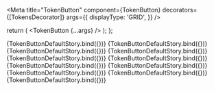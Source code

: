 


<Meta
  title="TokenButton"
  component={TokenButton}
  decorators={[TokensDecorator]}
  args={{
    displayType: 'GRID',
  }}
/>

<ArgsTable of={TokenButton} />

  return (
    <Provider store={store}>
      <TokenButton {...args} />
    </Provider>
  );
};

<Canvas>
  <Story
    name="ColorSwatch"
    args={{
      token: {
        name: 'theme.bg.default',
        value: '{colors.red.500}',
        description: 'My default token',
      },
      type: TokenTypes.COLOR,
    }}
  >
    {TokenButtonDefaultStory.bind({})}
  </Story>
  <Story
    name="BorderRadius"
    args={{
      token: {
        name: 'border-radius.0',
        value: '64px',
      },
      type: TokenTypes.BORDER_RADIUS,
    }}
  >
    {TokenButtonDefaultStory.bind({})}
  </Story>
  <Story
    name="Opacity"
    args={{
      token: {
        name: 'opacity.10',
        type: TokenTypes.OPACITY,
        value: '10%',
      },
      type: TokenTypes.OPACITY,
    }}
  >
    {TokenButtonDefaultStory.bind({})}
  </Story>
  <Story
    name="Typography"
    args={{
      token: {
        name: 'typography.headlines.small',
        type: TokenTypes.TYPOGRAPHY,
        value: {
          fontFamily: '{fontFamily.default}',
          fontWeight: '{fontWeight.regular}',
          lineHeight: '{lineHeight.headings}',
          fontSize: '{fontSize.h5}',
          letterSpacing: '{letterSpacing.default}',
          paragraphSpacing: '0',
          textDecoration: '{textDecoration.headings}',
          textCase: 'none',
        },
      },
      type: TokenTypes.TYPOGRAPHY,
    }}
  >
    {TokenButtonDefaultStory.bind({})}
  </Story>
  <Story
    name="FontFamily"
    args={{
      token: {
        name: 'font-family.default',
        type: TokenTypes.FONT_FAMILY,
        value: '{fontFamily.serif}',
      },
      type: TokenTypes.FONT_FAMILY,
    }}
  >
    {TokenButtonDefaultStory.bind({})}
  </Story>
  <Story
    name="LineHeight"
    args={{
      token: {
        name: 'line-height.1',
        type: TokenTypes.LINE_HEIGHT,
        value: '130%',
      },
      type: TokenTypes.LINE_HEIGHT,
    }}
  >
    {TokenButtonDefaultStory.bind({})}
  </Story>
  <Story
    name="BoxShadow"
    args={{
      token: {
        name: 'typography.headlines.boxshadow',
        type: TokenTypes.BOX_SHADOW,
        value: {
          x: '2',
          y: '2',
          blur: '2',
          spread: '2',
          color: '#000000',
          type: BoxShadowTypes.DROP_SHADOW,
        },
      },
      type: TokenTypes.BOX_SHADOW,
    }}
  >
    {TokenButtonDefaultStory.bind({})}
  </Story>
  <Story
    name="FontWeight"
    args={{
      token: {
        name: 'font-weight.regular',
        type: TokenTypes.FONT_WEIGHT,
        value: 'Regular',
      },
      type: TokenTypes.FONT_WEIGHT,
    }}
  >
    {TokenButtonDefaultStory.bind({})}
  </Story>
  <Story
    name="Other"
    args={{
      token: {
        name: 'font-style.normal',
        type: TokenTypes.OTHER,
        value: 'normal',
      },
      type: TokenTypes.OTHER,
    }}
  >
    {TokenButtonDefaultStory.bind({})}
  </Story>
  <Story
    name="Sizing"
    args={{
      token: {
        name: 'size.6',
        type: TokenTypes.SIZING,
        value: '2',
      },
      type: TokenTypes.SIZE,
    }}
  >
    {TokenButtonDefaultStory.bind({})}
  </Story>
  <Story
    name="Composition"
    args={{
      token: {
        name: 'card.default',
        type: TokenTypes.COMPOSITION,
        value: {
          fill: '{colors.white}',
          border: '{colors.gray.300}',
          borderWidth: '1px',
          borderRadius: '{border-radius.0}',
          boxShadow: '{typography.headlines.boxshadow}',
          opacity: '{opacity.10}',
          itemSpacing: '{size.6}',
        },
      },
      type: TokenTypes.COMPOSITION,
    }}
  >
    {TokenButtonDefaultStory.bind({})}
  </Story>
</Canvas>
